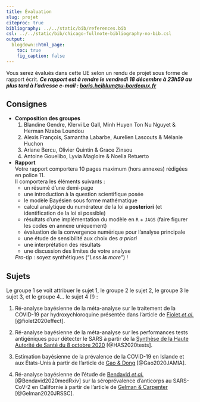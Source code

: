 ```yaml
---
title: Évaluation
slug: projet
citeproc: true
bibliography: ../../static/bib/references.bib
csl: ../../static/bib/chicago-fullnote-bibliography-no-bib.csl
output:
  blogdown::html_page:
    toc: true
    fig_caption: false
---
```



Vous serez évalués dans cette UE selon un rendu de projet sous forme de rapport écrit. ***Ce rapport est à rendre le vendredi 18 décembre à 23h59 au plus tard à l'adresse e-mail : [boris.hejblum@u-bordeaux.fr](mailto:boris.hejblum@u-bordeaux.fr)***


## Consignes

 - **Composition des groupes**
    1. Blandine Gendre, Klervi Le Gall, Minh Huyen Ton Nu Nguyet & Herman Nzaba Loundou
    2. Alexis François, Samantha Labarbe, Aurelien Lascouts & Mélanie Huchon
    3. Ariane Bercu, Olivier Quintin & Grace Zinsou 
    4. Antoine Gouelibo, Lyvia Magloire & Noelia Retuerto
 
 - **Rapport**  
    Votre rapport comportera 10 pages maximum (hors annexes) rédigées en police 11.  
    Il comportera les éléments suivants :
    - un résumé d'une demi-page
    - une introduction à la question scientifique posée
    - le modèle Bayésien sous forme mathématique
    - calcul analytique du numérateur de la loi **a posteriori** (et identification de la loi si possible)
    - résultats d'une implémentation du modèle en `R` + `JAGS` (faire figurer les codes en annexe uniquement)
    - évaluation de la convergence numérique pour l'analyse principale
    - une étude de sensibilité aux choix des *a priori*
    - une interprétation des résultats
    - une discussion des limites de votre analyse
    
    *Pro-tip* : soyez synthétiques ("*Less **is** more*") !
    

## Sujets

Le groupe 1 se voit attribuer le sujet 1, le groupe 2 le sujet 2, le groupe 3 le sujet 3, et le groupe 4... le sujet 4 (!) :

 1. Ré-analyse bayésienne de la méta-analyse sur le traitement de la COVID-19 par hydroxychloroquine présentée dans l'article de [Fiolet *et al.*](/readings/Fiolet2020CMI.pdf) [@fiolet2020effect].
 
 
 2. Ré-analyse bayésienne de la méta-analyse sur les performances tests antigéniques pour détecter le SARS à partir de la [Synthèse de la Haute Autorité de Santé du 8 octobre 2020](/readings/syntheseHAS_tests_antigeniques.pdf) [@HAS2020tests].
 
 
 3. Estimation bayésienne de la prévalence de la COVID-19 en Islande et aux États-Unis à partir de l'article de [Gao & Dong](/readings/Gao2020JAMIA.pdf) [@Gao2020JAMIA].

 
 4. Ré-analyse bayésienne de l'étude de [Bendavid *et al.*](/readings/Gelman2020JRSSC.pdf) [@Bendavid2020medRxiv] sur la séroprévalence d'anticorps au SARS-CoV-2 en Californie à partir de l'article de [Gelman & Carpenter](/readings/Gelman2020JRSSC.pdf) [@Gelman2020JRSSC].
 
 